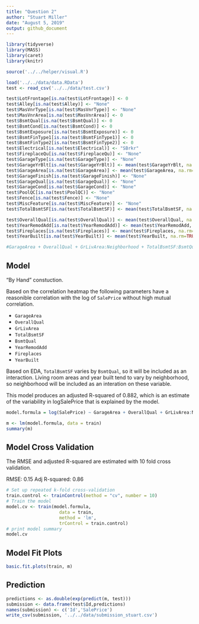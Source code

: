 ```yaml
---
title: "Question 2"
author: "Stuart Miller"
date: "August 5, 2019"
output: github_document
---
```


```r
library(tidyverse)
library(MASS)
library(caret)
library(knitr)

source('../../helper/visual.R')

load('../../data/data.RData')
test <- read_csv('../../data/test.csv') 

test$LotFrontage[is.na(test$LotFrontage)] <- 0
test$Alley[is.na(test$Alley)] <- "None"
test$MasVnrType[is.na(test$MasVnrType)] <- "None"
test$MasVnrArea[is.na(test$MasVnrArea)] <- 0
test$BsmtQual[is.na(test$BsmtQual)] <- 0
test$BsmtCond[is.na(test$BsmtCond)] <- 0
test$BsmtExposure[is.na(test$BsmtExposure)] <- 0
test$BsmtFinType1[is.na(test$BsmtFinType1)] <- 0
test$BsmtFinType2[is.na(test$BsmtFinType2)] <- 0
test$Electrical[is.na(test$Electrical)] <- "SBrkr"
test$FireplaceQu[is.na(test$FireplaceQu)] <- "None"
test$GarageType[is.na(test$GarageType)] <- "None"
test$GarageYrBlt[is.na(test$GarageYrBlt)] <- mean(test$GarageYrBlt, na.rm=TRUE)
test$GarageArea[is.na(test$GarageArea)] <- mean(test$GarageArea, na.rm=TRUE)
test$GarageFinish[is.na(test$GarageFinish)] <- "None"
test$GarageQual[is.na(test$GarageQual)] <- "None"
test$GarageCond[is.na(test$GarageCond)] <- "None"
test$PoolQC[is.na(test$PoolQC)] <- "None"
test$Fence[is.na(test$Fence)] <- "None"
test$MiscFeature[is.na(test$MiscFeature)] <- "None"
test$TotalBsmtSF[is.na(test$TotalBsmtSF)] <- mean(test$TotalBsmtSF, na.rm=TRUE)

test$OverallQual[is.na(test$OverallQual)] <- mean(test$OverallQual, na.rm=TRUE)
test$YearRemodAdd[is.na(test$YearRemodAdd)] <- mean(test$YearRemodAdd, na.rm=TRUE)
test$Fireplaces[is.na(test$Fireplaces)] <- mean(test$Fireplaces, na.rm=TRUE)
test$YearBuilt[is.na(test$YearBuilt)] <- mean(test$YearBuilt, na.rm=TRUE)

#GarageArea + OverallQual + GrLivArea:Neighborhood + TotalBsmtSF:BsmtQual + BsmtQual + YearRemodAdd + Fireplaces + YearBuilt:Neighborhood

```

## Model

"By Hand" constuction.

Based on the correlation heatmap the following parameters have a reasonible correlation with the log of `SalePrice` without high mutual correlation.

* `GarageArea` 
* `OverallQual` 
* `GrLivArea` 
* `TotalBsmtSF` 
* `BsmtQual` 
* `YearRemodAdd` 
* `Fireplaces` 
* `YearBuilt`

Based on EDA, `TotalBsmtSF` varies by `BsmtQual`, so it will be included as an interaction. Living room areas and year built tend to vary by neighborhood, so neighborhood will be included as an interation on these variable.

This model produces an adjusted R-squared of 0.882, which is an estimate of the variability in logSalePrice that is explained by the model.

```r

model.formula = log(SalePrice) ~ GarageArea + OverallQual + GrLivArea:Neighborhood + TotalBsmtSF:BsmtQual + BsmtQual + YearRemodAdd + Fireplaces + YearBuilt:Neighborhood

m <- lm(model.formula, data = train)
summary(m)
```

## Model Cross Validation

The RMSE and adjusted R-squared are estimated with 10 fold cross validation.

RMSE: 0.15
Adj R-squared: 0.86

```r
# Set up repeated k-fold cross-validation
train.control <- trainControl(method = "cv", number = 10)
# Train the model
model.cv <- train(model.formula, 
                    data = train,
                    method = 'lm',
                    trControl = train.control)
# print model summary
model.cv
```

## Model Fit Plots

```r
basic.fit.plots(train, m)
```




## Prediction

```r
predictions <- as.double(exp(predict(m, test)))
submission <- data.frame(test$Id,predictions)
names(submission) <- c('Id','SalePrice')
write_csv(submission, '../../data/submission_stuart.csv')
```

